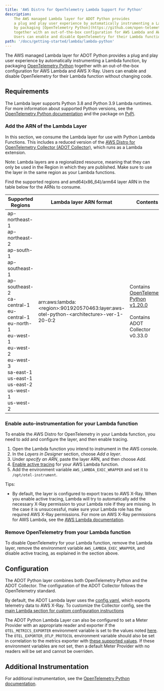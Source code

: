 ```yaml
---
title: 'AWS Distro for OpenTelemetry Lambda Support For Python'
description:
    The AWS managed Lambda layer for ADOT Python provides
    a plug and play user experience by automatically instrumenting a Lambda function,
    by packaging [OpenTelemetry Python](https://github.com/open-telemetry/opentelemetry-python)
    together with an out-of-the-box configuration for AWS Lambda and AWS X-Ray.
    Users can enable and disable OpenTelemetry for their Lambda function without changing code.
path: '/docs/getting-started/lambda/lambda-python'
---
```



The AWS managed Lambda layer for ADOT Python provides a plug and play user experience by automatically instrumenting a Lambda function, by packaging [OpenTelemetry Python](https://aws-otel.github.io/docs/getting-started/python-sdk) together with an out-of-the-box configuration for AWS Lambda and AWS X-Ray. Users can enable and disable OpenTelemetry for their Lambda function without changing code.

<SectionSeparator />

## Requirements

The Lambda layer supports Python 3.8 and Python 3.9 Lambda runtimes. For more information about supported Python versions, see the [OpenTelemetry Python documentation](https://github.com/open-telemetry/opentelemetry-python/blob/master/README.md#supported-runtimes) and the package on [PyPi](https://pypi.org/project/opentelemetry-api/).

### Add the ARN of the Lambda Layer

In this section, we consume the Lambda layer for use with Python Lambda Functions.
 This includes a reduced version of the [AWS Distro for OpenTelemetry Collector (ADOT Collector)](https://github.com/aws-observability/aws-otel-collector),
  which runs as a Lambda extension.

Note: Lambda layers are a regionalized resource, meaning that they can only be used in the Region in which they are published. Make sure to use the layer in the same region as your Lambda functions.

Find the supported regions and amd64(x86_64)/arm64 layer ARN in the table below for the ARNs to consume.

|Supported   Regions  |Lambda layer ARN format  | Contents |
|---------------------|-------------------------|----------|
| ap-northeast-1<br/>ap-northeast-2<br/>ap-south-1<br/>ap-southeast-1<br/>ap-southeast-2<br/>ca-central-1<br/>eu-central-1<br/>eu-north-1<br/>eu-west-1<br/>eu-west-2<br/>eu-west-3<br/>sa-east-1<br/>us-east-1<br/>us-east-2<br/>us-west-1<br/>us-west-2 | arn:aws:lambda:<region\>:901920570463:layer:aws-otel-python-<architecture\>-ver-1-20-0:2 | Contains [OpenTelemetry Python v1.20.0](https://github.com/open-telemetry/opentelemetry-python/releases/tag/v1.20.0) <br/><br/> Contains ADOT Collector v0.33.0 |

### Enable auto-instrumentation for your Lambda function
To enable the AWS Distro for OpenTelemetry in your Lambda function, you need to add and configure the layer, and then enable tracing.

1. Open the Lambda function you intend to instrument in the AWS console.
2. In the *Layers in Designer* section, choose *Add a layer*.
3. Under *specify an ARN*, paste the layer ARN, and then choose *Add*.
4. [Enable active tracing](https://docs.aws.amazon.com/lambda/latest/dg/services-xray.html) for your AWS Lambda function.
5. Add the environment variable `AWS_LAMBDA_EXEC_WRAPPER` and set it to `/opt/otel-instrument`.

Tips:

* By default, the layer is configured to export traces to AWS X-Ray.
 When you enable active tracing, Lambda will try to automatically add the necessary X-Ray permission to your Lambda role if they are missing.
 In the case it is unsuccessful, make sure your Lambda role has the required AWS X-Ray permissions.
 For more on AWS X-Ray permissions for AWS Lambda, see the [AWS Lambda documentation](https://docs.aws.amazon.com/lambda/latest/dg/services-xray.html#services-xray-permissions).

### Remove OpenTelemetry from your Lambda function
To disable OpenTelemetry for your Lambda function, remove the Lambda layer,
remove the environment variable `AWS_LAMBDA_EXEC_WRAPPER`, and disable active tracing, as explained in the section above.

<SectionSeparator />

## Configuration

The ADOT Python layer combines both OpenTelemetry Python and the ADOT Collector.
The configuration of the ADOT Collector follows the OpenTelemetry standard.

By default, the ADOT Lambda layer uses the [config.yaml](https://github.com/aws-observability/aws-otel-lambda/blob/main/adot/collector/config.yaml),
 which exports telemetry data to AWS X-Ray. To customize the Collector config,
 see the [main Lambda section for custom configuration instructions](/docs/getting-started/lambda#custom-configuration-for-the-adot-collector-on-lambda)

The ADOT Python Lambda Layer can also be configured to set a Meter Provider with an appropriate reader and exporter if the `OTEL_METRICS_EXPORTER` environment variable is set to the values noted [here](https://opentelemetry.io/docs/reference/specification/sdk-environment-variables/#exporter-selection).  
The `OTEL_EXPORTER_OTLP_PROTOCOL` environment variable should also be set in correlation to the metrics exporter with [these supported values](https://opentelemetry.io/docs/reference/specification/protocol/exporter/#specify-protocol).
If these environment variables are not set, then a default Meter Provider with no readers will be set and cannot be overriden.

<SectionSeparator />

## Additional Instrumentation

For additional instrumentation, see the [OpenTelemetry Python documentation](https://github.com/open-telemetry/opentelemetry-python).
